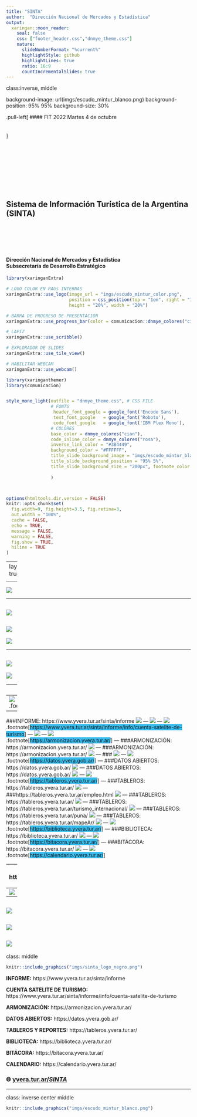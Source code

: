 ```yaml
---
title: "SINTA"
author:  "Dirección Nacional de Mercados y Estadística"
output:
  xaringan::moon_reader:
    seal: false
    css: ["footer_header.css","dnmye_theme.css"]
    nature:
      slideNumberFormat: "%current%"
      highlightStyle: github
      highlightLines: true
      ratio: 16:9
      countIncrementalSlides: true
---
```


class:inverse, middle

background-image: url(imgs/escudo_mintur_blanco.png)
background-position: 95% 95%
background-size: 30%

.pull-left[
####   FIT 2022
Martes 4 de octubre
<br>
<br>
<br>
]
<br>
<br>
<br>
<br>
<br>
<br>
<br>
<br>
<br>



## Sistema de Información Turística de la Argentina (SINTA)

<br>
<br>
<br>
<br>


#### Dirección Nacional de Mercados y Estadística<br>Subsecretaría de Desarrollo Estratégico







```r
library(xaringanExtra)

# LOGO COLOR EN PAGs INTERNAS
xaringanExtra::use_logo(image_url = "imgs/escudo_mintur_color.png", 
                        position = css_position(top = "1em", right = "1em"), 
                        height = "20%", width = "20%")

# BARRA DE PROGRESO DE PRESENTACION
xaringanExtra::use_progress_bar(color = comunicacion::dnmye_colores("cian"))

# LAPIZ 
xaringanExtra::use_scribble()

# EXPLORADOR DE SLIDES
xaringanExtra::use_tile_view()

# HABILITAR WEBCAM
xaringanExtra::use_webcam()


```




```r

library(xaringanthemer)
library(comunicacion)


style_mono_light(outfile = "dnmye_theme.css", # CSS FILE
                 # FONTS
                  header_font_google = google_font('Encode Sans'),
                  text_font_google   = google_font('Roboto'),
                  code_font_google   = google_font('IBM Plex Mono'),
                 # COLORES 
                 base_color = dnmye_colores("cian"),
                 code_inline_color = dnmye_colores("rosa"), 
                 inverse_link_color = "#3B4449",
                 background_color = "#FFFFFF",
                 title_slide_background_image = "imgs/escudo_mintur_blanco.png", 
                 title_slide_background_position = "95% 5%", 
                 title_slide_background_size = "200px", footnote_color = "#3B4449", link_color = "3B4449",text_slide_number_font_size = "16px"
                  
                 )




```




```r
options(htmltools.dir.version = FALSE)
knitr::opts_chunk$set(
  fig.width=9, fig.height=3.5, fig.retina=3,
  out.width = "100%",
  cache = FALSE,
  echo = TRUE,
  message = FALSE, 
  warning = FALSE,
  fig.show = TRUE,
  hiline = TRUE
)
```

---
layout: true

<div class="my-footer"><span>DIRECCIÓN NACIONAL DE MERCADOS Y ESTADÍSTICA <a href="https://yvera.tur.ar/sinta"> - <b>www.yvera.tur.ar/sinta</a></b></span></div> 

---

![](imgs/roseta.png)

---

![](imgs/roceta_1.png)
---

![](imgs/roceta_2.png)
---

![](imgs/roceta_3.png)

---

![](imgs/roceta_4.png)
---

![](imgs/roceta_5.png)


---
class: inverse center middle


```r
knitr::include_graphics("https://tableros.yvera.tur.ar//recursos/logos_institucionales/sinta_blanco.png")
```




---
![](imgs/sinta1.png)
<br>
.footnote[<span style="background-color: #37bbed">https://www.yvera.tur.ar/sinta/informe</span>]
---
###INFORME: https://www.yvera.tur.ar/sinta/informe
![](imgs/informe1.png)
---
![](imgs/informe2.png)
---
![](imgs/sinta2.png)
<br>
.footnote[<span style="background-color:#37bbed">https://www.yvera.tur.ar/sinta/informe/info/cuenta-satelite-de-turismo</span>]
---
![](imgs/csta1.png)
---
![](imgs/sinta3.png)
<br>
.footnote[<span style="background-color: #37bbed">https://armonizacion.yvera.tur.ar/</span>]
---
###ARMONIZACIÓN: https://armonizacion.yvera.tur.ar/
![](imgs/armonizacion1.png)
---
###ARMONIZACIÓN: https://armonizacion.yvera.tur.ar/
![](imgs/armonizacion2.png)
---
### <dataTUR>
![](imgs/datatur.png)
---
![](imgs/sinta4.png)
<br>
.footnote[<span style="background-color: #37bbed">https://datos.yvera.gob.ar/</span>]
---
###DATOS ABIERTOS: https://datos.yvera.gob.ar/
![](imgs/datos1.png)
---
###DATOS ABIERTOS: https://datos.yvera.gob.ar/
![](imgs/datos2.png)
---
![](imgs/sinta5.png)
<br>
.footnote[<span style="background-color: #37bbed">https://tableros.yvera.tur.ar/</span>]
---
###TABLEROS: https://tableros.yvera.tur.ar/
![](imgs/tableros1.png)
---
###https://tableros.yvera.tur.ar/empleo.html
![](imgs/tableros2.png)
---
###TABLEROS: https://tableros.yvera.tur.ar/
![](imgs/tableros3.png)
---
###TABLEROS: https://tableros.yvera.tur.ar/turismo_internacional/
![](imgs/tableros4.png)
---
###TABLEROS: https://tableros.yvera.tur.ar/puna/
![](imgs/tableros5.png)
---
###TABLEROS: https://tableros.yvera.tur.ar/mapeAr/
![](imgs/tableros6.png)
---
![](imgs/sinta6.png)
<br>
.footnote[<span style="background-color: #37bbed">https://biblioteca.yvera.tur.ar/</span>]
---
###BIBLIOTECA: https://biblioteca.yvera.tur.ar/
![](imgs/biblioteca2.png)
---
![](imgs/sinta7.png)
<br>
.footnote[<span style="background-color: #37bbed">https://bitacora.yvera.tur.ar/</span>]
---
###BITÁCORA: https://bitacora.yvera.tur.ar/
![](imgs/bitacora1.png)
---
![](imgs/sinta8.png)
<br>
.footnote[<span style="background-color: #37bbed">https://calendario.yvera.tur.ar/</span>]


---
###CALENDARIO: https://calendario.yvera.tur.ar/
![](imgs/calendario1.png)
---
![](imgs/sinta9.png)
---
![](imgs/sintia1.png)
---
![](imgs/sintia2.png)
---
![](imgs/sintia3.png)
---

class: middle


```r
knitr::include_graphics("imgs/sinta_logo_negro.png")
```

**INFORME:** https://www.yvera.tur.ar/sinta/informe

**CUENTA SATELITE DE TURISMO:** https://www.yvera.tur.ar/sinta/informe/info/cuenta-satelite-de-turismo

**ARMONIZACIÓN:** https://armonizacion.yvera.tur.ar/

**DATOS ABIERTOS:** https://datos.yvera.gob.ar/

**TABLEROS Y REPORTES:** https://tableros.yvera.tur.ar/

**BIBLIOTECA:** https://biblioteca.yvera.tur.ar/

**BITÁCORA:** https://bitacora.yvera.tur.ar/

**CALENDARIO:** https://calendario.yvera.tur.ar/


### 🌐 [yvera.tur.ar/_SINTA_](www.yvera.tur.ar/sinta)



---
class: inverse center middle

```r
knitr::include_graphics("imgs/escudo_mintur_blanco.png")

```

